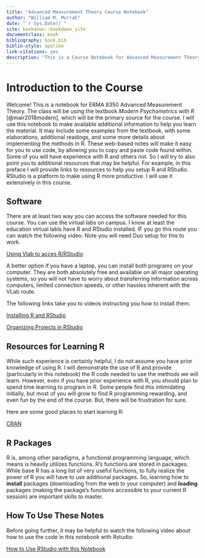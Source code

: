 ```yaml
--- 
title: "Advanced Measurement Theory Course Notebook"
author: "William M. Murrah"
date: "`r Sys.Date()`"
site: bookdown::bookdown_site
documentclass: book
bibliography: book.bib
biblio-style: apalike
link-citations: yes
description: "This is a Course Notebook for Advanced Measurement Theory (ERMA 8350)"
---
```


# Introduction to the Course {-}



Welcome!
This is a notebook for ERMA 8350 Advanced Measurement Theory.
The class will be using the textbook *Modern Psychometrics with R* [@mair2018modern], which will be the primary source for the course. 
I will use this notebook to make available additional information to help you learn the material. 
It may include some examples from the textbook, with some elaborations, additional readings, and some more details about implementing the methods in R. 
These web-based notes will make it easy for you to use code, by allowing you to copy and paste code found within.
Some of you will have experience with R and others not.
So I will try to also point you to additional resources that may be helpful. 
For example, in this preface I will provide links to resources to help you setup R and RStudio.
RStudio is a platform to make using R more productive.
I will use it extensively in this course.

## Software {-}  

There are at least two way you can access the software needed for this course. 
You can use the virtual labs on campus.
I know at least the education virtual labls have R and RStudio installed.
IF you go this route you can watch the following video.
Note you will need Duo setup for this to work.

[Using Vlab to acces R/RStudio](https://nv.instructuremedia.com/fetch/QkFoYkIxc0hhUVNIRGFrSE1Hd3JCeWhUREdFPS0tZjk4ODFlYWEyZWFiNWQwYWYyZDk0YTZjMjljZTJlMjBkNmIwMzE5Yw.mp4)

A better option if you have a laptop, you can install both programs on your computer. 
They are both absolutely free and available on all major operating systems, so you will not have to worry about transferring information across computers, limited connection speeds, or other hassles inherent with the VLab route.

The following links take you to videos instructing you how to install them.

[Installing R and RStudio](https://auburn.hosted.panopto.com/Panopto/Pages/Viewer.aspx?id=5dacd1fe-b888-407b-a89f-ac150135ace8)

[Organizing Projects in RStudio](https://auburn.hosted.panopto.com/Panopto/Pages/Viewer.aspx?id=aed0e2a9-004f-453f-80c7-abbe010a063b)


## Resources for Learning R {-}

While such experience is certainly helpful, I do not assume you have prior knowledge of using R.
I will demonstrate the use of R and provide (particularly in this notebook) the R code needed to use the methods we will learn.
However, even if you have prior experience with R, you should plan to spend time learning to program in R.
Some people find this intimidating initially, but most of you will grow to find R programming rewarding, and even fun by the end of the course. 
But, there will be frustration for sure.

Here are some good places to start learning R:

[CRAN](https://cran.r-project.org/)


## R Packages {-}

R is, among other paradigms, a functional programming language, which means is heavily utilizes functions. 
R's functions are stored in packages.
While base R has a long list of very useful functions, to fully realize the power of R you will have to use additional packages.
So, learning how to **install** packages (downloading from the web to your computer) and **loading** packages (making the package's functions accessible to your current R session) are important skills to master.


## How To Use These Notes {-}

Before going further, it may be helpful to watch the following video about how to use the code in this notebook with Rstudio:

[How to Use RStudio with this Notebook](https://auburn.hosted.panopto.com/Panopto/Pages/Viewer.aspx?id=13acb849-902a-45c7-bc4e-ad870153fcae)

